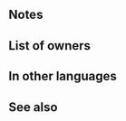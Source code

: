 {{Weapon Infobox
|tagid=SID_滅びの魔拳
|intID=3451
|exclusive=1
|weaponType=Beast
|canUseMove=Armored
|cost=400
|might=14
|range=1
|cooldown=-1
|effect=Accelerates Special trigger (cooldown count-1). At start of combat, if unit's HP ≥ 25%, inflicts Special cooldown charge -1 per attack on foe and Atk/Def-6 on foe during combat (only highest value applied; does not stack), and also, if unit is transformed, grants Special cooldown charge +1 per attack to unit during combat (only highest value applied; does not stack). If unit's HP ≥ 25% at start of combat and foe initiates combat, reduces damage from foe's follow-up attack by 80% during combat ("follow-up attack" normally means only the second strike; for effects that grant "unit attacks twice," it means the third and fourth strikes). At start of turn, if unit is adjacent to only beast or dragon allies or if unit is not adjacent to any ally, unit transforms (otherwise, unit reverts). If unit transforms, grants Atk+2, and if foe initiates combat, unit can counterattack regardless of foe's range.
|statModifiers=0,14,0,0,0
|required=Adult (Armored)
|properties=random_owner
}}
==Notes==
{{CooldownChargeMinus}}
{{Temporary debuffs}}
{{CooldownChargePlus}}
{{IfUnitTransforms|special cooldown charge +1}}
{{DamagePercentageReduction}}
{{Beast (Armored)}}

==List of owners==
{{Skill Hero List}}
==In other languages==
{{OtherLanguages
|japanese=滅びの魔拳
|german=Verwüster
|spanishEU=Plaga
|spanishLA=Plaga
|french=Ravageur
|italian=Distruttore
|chineseTW=毀滅魔拳
|portuguese=Devastação
}}
==See also==
{{See also skills|cond=Description LIKE '%grants special%cooldown charge%+1 to unit%inflicts Special cooldown charge -1%' OR Description LIKE '%inflicts Special cooldown charge -1%grants special%cooldown charge%+1 to unit%' OR Description LIKE '%reduces damage from foe_s follow-up attack by%'}}
{{Weapons Navbox}}